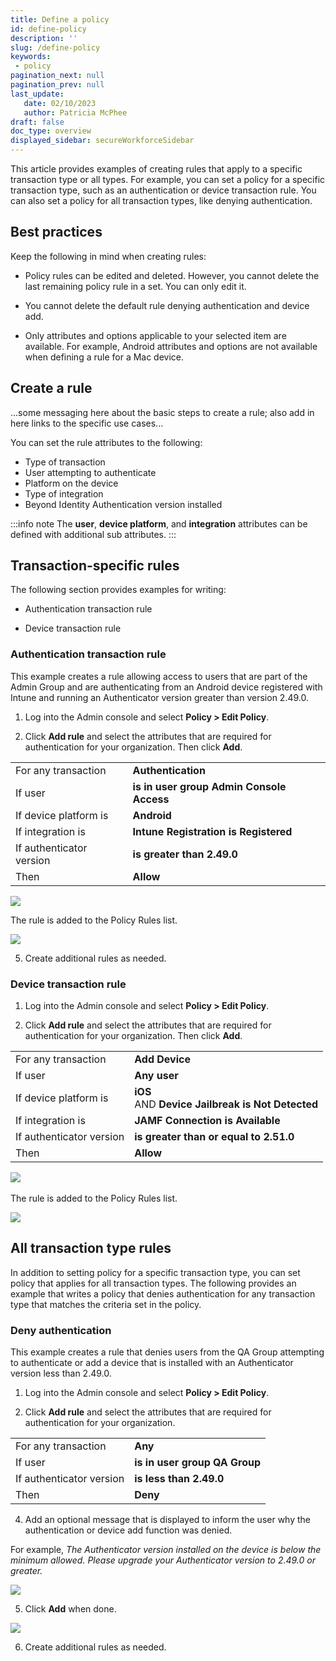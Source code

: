 ```yaml
---
title: Define a policy
id: define-policy
description: ''
slug: /define-policy 
keywords: 
 - policy
pagination_next: null
pagination_prev: null
last_update: 
   date: 02/10/2023
   author: Patricia McPhee
draft: false
doc_type: overview
displayed_sidebar: secureWorkforceSidebar
---
```





<PolicyShortDescription />



This article provides examples of creating rules that apply to a specific transaction type or all types. For example, you can set a policy for a specific transaction type, such as an authentication or device transaction rule. You can also set a policy for all transaction types, like denying authentication. 



## Best practices

Keep the following in mind when creating rules:

- Policy rules can be edited and deleted. However, you cannot delete the last remaining policy rule in a set. You can only edit it.

- You cannot delete the default rule denying authentication and device add.

- Only attributes and options applicable to your selected item are available. For example, Android attributes and options are not available when defining a rule for a Mac device.



## Create a rule

...some messaging here about the basic steps to create a rule; also add in here links to the specific use cases...




You can set the rule attributes to the following:

<ul>
  <li>Type of transaction</li>
  <li>User attempting to authenticate</li>
  <li>Platform on the device</li>
  <li>Type of integration</li>
  <li>Beyond Identity Authentication version installed</li>
</ul>


:::info note
The **user**, **device platform**, and **integration** attributes can be defined with additional sub attributes.
:::


<CreateRule />

## Transaction-specific rules

The following section provides examples for writing:

- Authentication transaction rule

- Device transaction rule


### Authentication transaction rule

This example creates a rule allowing access to users that are part of the Admin Group and are authenticating from an Android device registered with Intune and running an Authenticator version greater than version 2.49.0.

1. Log into the Admin console and select **Policy > Edit Policy**.

2. Click **Add rule** and select the attributes that are required for authentication for your organization. Then click **Add**.

  <table width="100%">
  <tbody>
    <tr>
      <td>
        For any transaction
      </td>
      <td><b>Authentication</b>
      </td>
    </tr>
    <tr>
      <td>If user
      </td>
      <td><b>is in user group</b> <b>Admin Console Access</b>
      </td>
    </tr>
    <tr>
      <td>If device platform is
      </td>
      <td><b>Android</b>
      </td>
    </tr>
    <tr>
      <td>If integration is
      </td>
      <td><b>Intune</b> <b>Registration</b> <b>is</b> <b>Registered</b>
      </td>
    </tr>
    <tr>
      <td>If authenticator version
      </td>
      <td><b>is greater than</b> <b>2.49.0</b>
      </td>
    </tr>
    <tr>
      <td>Then
      </td>
      <td><b>Allow</b>
      </td>
    </tr>
  </tbody>
  </table>

  ![](../images/policy/add_rule_allow_authentication_example.PNG)

  The rule is added to the Policy Rules list. 

  ![](../images/policy/policy_rules_authetication_example_added.PNG)

5. Create additional rules as needed.


<NotePolicyMustBePublished />

### Device transaction rule

1. Log into the Admin console and select **Policy > Edit Policy**.

2. Click **Add rule** and select the attributes that are required for authentication for your organization. Then click **Add**.

  <table width="100%">
    <tbody>
      <tr>
        <td>
          For any transaction
        </td>
        <td><b>Add Device</b>
        </td>
      </tr>
      <tr>
        <td>If user
        </td>
        <td><b>Any user</b>
        </td>
      </tr>
      <tr>
        <td>If device platform is
        </td>
        <td><b>iOS</b> <br />AND <b>Device Jailbreak is</b> <b>Not Detected</b>
        </td>
      </tr>
      <tr>
        <td>If integration is
        </td>
        <td><b>JAMF</b> <b>Connection is</b> <b>Available</b>
        </td>
      </tr>
      <tr>
        <td>If authenticator version
        </td>
        <td><b>is greater than or equal to</b> <b>2.51.0</b>
        </td>
      </tr>
      <tr>
        <td>Then
        </td>
        <td><b>Allow</b>
        </td>
      </tr>
    </tbody>
  </table>

  ![](../images/policy/add_rule_allow_device_example.PNG) 

  The rule is added to the Policy Rules list. 
  
  ![](../images/policy/policy_rules_device_example_added.PNG)


<NotePolicyMustBePublished />

## All transaction type rules

In addition to setting policy for a specific transaction type, you can set policy that applies for all transaction types. The following provides an example that writes a policy that denies authentication for any transaction type that matches the criteria set in the policy.

### Deny authentication

This example creates a rule that denies users from the QA Group attempting to authenticate or add a device that is installed with an Authenticator version less than 2.49.0.


1. Log into the Admin console and select **Policy > Edit Policy**.

2. Click **Add rule** and select the attributes that are required for authentication for your organization.

  <table width="100%">
    <tbody>
      <tr>
        <td>
          For any transaction
        </td>
        <td><b>Any</b>
        </td>
      </tr>
      <tr>
        <td>If user
        </td>
        <td><b>is in user group</b> <b>QA Group</b>
        </td>
      </tr>
      <tr>
        <td>If authenticator version
        </td>
        <td><b>is less than</b> <b>2.49.0</b>
        </td>
      </tr>
      <tr>
        <td>Then
        </td>
        <td><b>Deny</b>
        </td>
      </tr>
    </tbody>
  </table>

4. Add an optional message that is displayed to inform the user why the authentication or device add function was denied. 

  For example, *The Authenticator version installed on the device is below the minimum allowed. Please upgrade your Authenticator version to 2.49.0 or greater.*  

  ![](../images/policy/add_rule_deny_auth_device_example.PNG)

5. Click **Add** when done.  

  ![](../images/policy/policy_rules_example_deny.PNG)

6. Create additional rules as needed.

<NotePolicyMustBePublished />